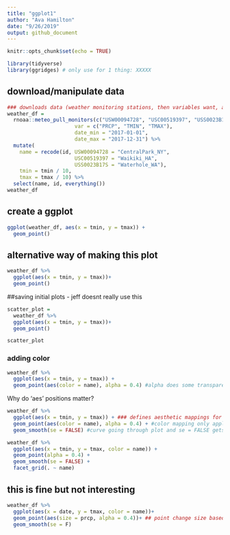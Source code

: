 ```yaml
---
title: "ggplot1"
author: "Ava Hamilton"
date: "9/26/2019"
output: github_document
---
```


```r
knitr::opts_chunk$set(echo = TRUE)

library(tidyverse)
library(ggridges) # only use for 1 thing: XXXXX


```


## download/manipulate data
```r

### downloads data (weather monitoring stations, then variables want, and then between two dates)
weather_df = 
  rnoaa::meteo_pull_monitors(c("USW00094728", "USC00519397", "USS0023B17S"),
                      var = c("PRCP", "TMIN", "TMAX"), 
                      date_min = "2017-01-01",
                      date_max = "2017-12-31") %>%
  mutate(
    name = recode(id, USW00094728 = "CentralPark_NY", 
                      USC00519397 = "Waikiki_HA",
                      USS0023B17S = "Waterhole_WA"),
    tmin = tmin / 10,
    tmax = tmax / 10) %>%
  select(name, id, everything())
weather_df
```


## create a ggplot

```r
ggplot(weather_df, aes(x = tmin, y = tmax)) +
  geom_point()
```



## alternative way of making this plot

```r
weather_df %>%
  ggplot(aes(x = tmin, y = tmax))+
  geom_point()

```

##saving initial plots - jeff doesnt really use this

```r

scatter_plot = 
  weather_df %>%
  ggplot(aes(x = tmin, y = tmax))+
  geom_point()

scatter_plot
```


### adding color

```r


weather_df %>%
  ggplot(aes(x = tmin, y = tmax)) +
  geom_point(aes(color = name), alpha = 0.4) #alpha does some transparency

```

Why do 'aes' positions matter?
```r


weather_df %>%
  ggplot(aes(x = tmin, y = tmax)) + ### defines aesthetic mappings for everything that happens after it
  geom_point(aes(color = name), alpha = 0.4) + #color mapping only applies to geom_point. If want it to apply to geom_smooth then put it in ggplot aes
  geom_smooth(se = FALSE) #curve going through plot and se = FALSE gets rid of CI

```

```r

weather_df %>%
  ggplot(aes(x = tmin, y = tmax, color = name)) + 
  geom_point(alpha = 0.4) +
  geom_smooth(se = FALSE) + 
  facet_grid(. ~ name)

```


## this is fine but not interesting

```r
weather_df %>% 
  ggplot(aes(x = date, y = tmax, color = name))+
  geom_point(aes(size = prcp, alpha = 0.4))+ ## point change size based on precipitaiton
  geom_smooth(se = F)
```






